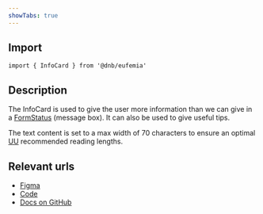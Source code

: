 ```yaml
---
showTabs: true
---
```


## Import

```tsx
import { InfoCard } from '@dnb/eufemia'
```

## Description

The InfoCard is used to give the user more information than we can give in a [FormStatus](/uilib/components/form-status/) (message box). It can also be used to give useful tips.

The text content is set to a max width of 70 characters to ensure an optimal [UU](https://www.uutilsynet.no/veiledning/tekst-og-struktur/226) recommended reading lengths.

## Relevant urls

- [Figma](https://www.figma.com/design/cdtwQD8IJ7pTeE45U148r1/%F0%9F%92%BB-Eufemia---Web?node-id=20315-8016)
- [Code](https://github.com/dnbexperience/eufemia/tree/main/packages/dnb-eufemia/src/components/info-card)
- [Docs on GitHub](https://github.com/dnbexperience/eufemia/tree/main/packages/dnb-design-system-portal/src/docs/uilib/components/info-card)
